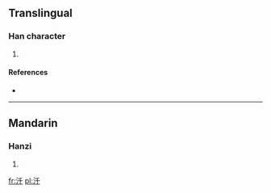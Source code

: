 ==Translingual==

===Han character===
{{Han char|rn=85|rad=水|as=03|sn=6|four=|canj=水竹十 (EHJ)}}

# {{defn|Han|sort=水03}}

====References====
* {{Han ref|kx=0605.120|dkj=17131|hdz=31552.040|uh=6C58|ud=27736}}

----

==Mandarin==

===Hanzi===
{{cmn-hanzi|pin=[[qiān]] ([[qian1]]), [[wā]] ([[wa1]]), [[wù]] ([[wu4]]), [[yū]] ([[yu1]])|wg=ch'ien<sup>1</sup>, wa<sup>1</sup>, wu<sup>4</sup>, yü<sup>1</sup>}}

# {{defn|Mandarin|sort=水03}}

[[fr:汘]]
[[pl:汘]]
